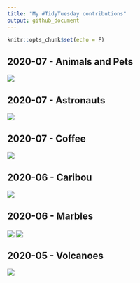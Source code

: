 ```yaml
---
title: "My #TidyTuesday contributions"
output: github_document
---
```


```r
knitr::opts_chunk$set(echo = F)
```


## 2020-07 - Animals and Pets

<a href='scripts/202007c_pets.R' target='_blank'><img src="plots/202007c_pets.gif" align="center"/></a>

## 2020-07 - Astronauts

<a href='scripts/202007b_astronauts.R' target='_blank'><img src="plots/202007b_astronauts.png" align="center"/></a>

## 2020-07 - Coffee

<a href='scripts/202007_coffee.R' target='_blank'><img src="plots/202007_coffee.png" align="center"/></a>

## 2020-06 - Caribou

<a href='scripts/202006b_caribou.R' target='_blank'><img src="plots/202006b_caribou.gif" align="center"/></a>

## 2020-06 - Marbles

<a href='scripts/202006_marbles.R' target='_blank'><img src="plots/202006_marbles1.gif" align="center"/></a>
<a href='scripts/202006_marbles.R' target='_blank'><img src="plots/202006_marbles2.gif" align="center"/></a>


## 2020-05 - Volcanoes

<a href='scripts/202005_volcanoes.R' target='_blank'><img src="plots/202005_volcanoes.gif" align="center"/></a>



